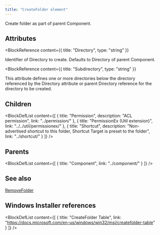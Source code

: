 ```yaml
---
title: "CreateFolder element"
---
```



Create folder as part of parent Component.


## Attributes

<BlockWrapper>

  <BlockReference
    content={{
      title: "Directory",
      type: "string"
    }}
  >
  Identifier of Directory to create. Defaults to Directory of parent Component.
  </BlockReference>

  <BlockReference
    content={{
      title: "Subdirectory",
      type: "string"
    }}
  >
  This attribute defines one or more directories below the directory referenced by the Directory attribute or parent
   Directory reference for the directory to be created.
  </BlockReference>

</BlockWrapper>

## Children

<BlockDefList content={[
    {
      title: "Permission",
      description: "ACL permission",
      link: "../permission/"
    },
    {
      title: "PermissionEx (Util extension)",
      link: "../../util/permissionex/"
    },
    {
      title: "Shortcut",
      description: "Non-advertised shortcut to this folder, Shortcut Target is preset to the folder",
      link: "../shortcut/"
    }
  ]}
/>

## Parents

<BlockDefList content={[
    {
      title: "Component",
      link: "../component/"
    }
  ]}
/>

## See also
[RemoveFolder](../removefolder/)

## Windows Installer references

<BlockDefList content={[
    {
      title: "CreateFolder Table",
      link: "https://docs.microsoft.com/en-us/windows/win32/msi/createfolder-table"
    }
  ]}
/>

